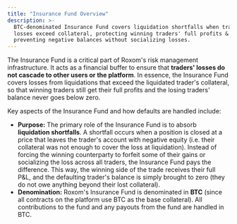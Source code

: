 ```yaml
---
title: "Insurance Fund Overview"
description: >-
  BTC-denominated Insurance Fund covers liquidation shortfalls when trader
  losses exceed collateral, protecting winning traders' full profits &
  preventing negative balances without socializing losses.
---
```


The Insurance Fund is a critical part of Roxom's risk management infrastructure. It acts as a financial buffer to ensure that **traders' losses do not cascade to other users or the platform**. In essence, the Insurance Fund covers losses from liquidations that exceed the liquidated trader's collateral, so that winning traders still get their full profits and the losing traders' balance never goes below zero.&#x20;

Key aspects of the Insurance Fund and how defaults are handled include:

* **Purpose:** The primary role of the Insurance Fund is to absorb **liquidation shortfalls**. A shortfall occurs when a position is closed at a price that leaves the trader's account with negative equity (i.e. their collateral was not enough to cover the loss at liquidation). Instead of forcing the winning counterparty to forfeit some of their gains or socializing the loss across all traders, the Insurance Fund pays the difference. This way, the winning side of the trade receives their full P\&L, and the defaulting trader's balance is simply brought to zero (they do not owe anything beyond their lost collateral).
* **Denomination:** Roxom's Insurance Fund is denominated in **BTC** (since all contracts on the platform use BTC as the base collateral). All contributions to the fund and any payouts from the fund are handled in BTC.